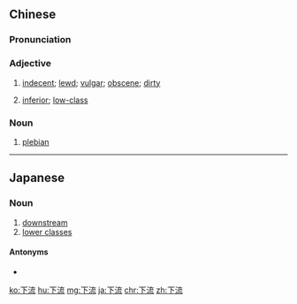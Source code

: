 ==Chinese==
{{zh-forms}}

===Pronunciation===
{{zh-pron
|m=xiàliú
|c=haa6 lau4
|h=pfs=ha-liù
|mn=qz:hǎ-liû/tw,xm:hā-liû/zz:hēe-liû
|cat=a,n
}}

===Adjective===
{{zh-adj}}

# [[indecent]]; [[lewd]]; [[vulgar]]; [[obscene]]; [[dirty]]
#: {{zh-x|下流 的 笑話|a dirty joke}}
# [[inferior]]; [[low-class]]

===Noun===
{{zh-noun}}

# [[plebian]]

----

==Japanese==
{{ja-kanjitab|か|りゅう|yomi=on}}

===Noun===
{{ja-noun|かりゅう}}

# [[downstream]]
# [[lower classes]]

====Antonyms====
* {{ja-r|上流|じょうりゅう}}

[[ko:下流]]
[[hu:下流]]
[[mg:下流]]
[[ja:下流]]
[[chr:下流]]
[[zh:下流]]